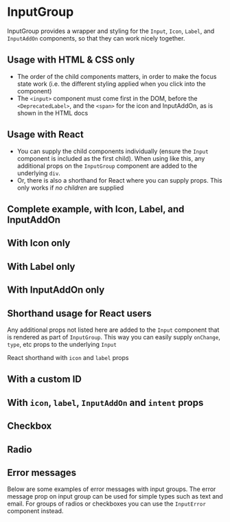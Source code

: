 
<Meta of={InputGroupStories} />

# InputGroup

InputGroup provides a wrapper and styling for the `Input`, `Icon`, `Label`, and `InputAddOn` components, so that they can work nicely together.

<Controls />

## Usage with HTML & CSS only

- The order of the child components matters, in order to make the focus state work (i.e. the different styling applied when you click into the component)
- The `<input>` component must come first in the DOM, before the `<DeprecatedLabel>`, and the `<span>` for the icon and InputAddOn, as is shown in the HTML docs

## Usage with React

- You can supply the child components individually (ensure the `Input` component is included as the first child). When using like this, any additional props on the `InputGroup` component are added to the underlying `div`.
- Or, there is also a shorthand for React where you can supply props. This only works if _no children_ are supplied

## Complete example, with Icon, Label, and InputAddOn

<Canvas of={InputGroupStories.CompleteExample} />

<RenderHtmlMarkup of={InputGroupStories.CompleteExample} />

## With Icon only

<Canvas of={InputGroupStories.WithIconOnly} />

<RenderHtmlMarkup of={InputGroupStories.WithIconOnly} />

## With Label only

<Canvas of={InputGroupStories.WithLabelOnly} />

<RenderHtmlMarkup of={InputGroupStories.WithLabelOnly} />

## With InputAddOn only

<Canvas of={InputGroupStories.WithInputAddOnOnly} />

<RenderHtmlMarkup of={InputGroupStories.WithInputAddOnOnly} />

## Shorthand usage for React users

Any additional props not listed here are added to the `Input` component that is rendered as part of `InputGroup`. This way you can easily supply `onChange`, `type`, etc props to the underlying `Input`

React shorthand with `icon` and `label` props

<Canvas of={InputGroupStories.ReactShorthand} />

## With a custom ID

<Canvas of={InputGroupStories.ReactShorthandCustomId} />

## With `icon`, `label`, `InputAddOn` and `intent` props

<Canvas of={InputGroupStories.ReactShorthandAllProps} />

## Checkbox

<Canvas of={InputGroupStories.InputCheckbox} />
<RenderHtmlMarkup of={InputGroupStories.InputCheckbox} />

<Canvas of={InputGroupStories.InputCheckboxWithIntent} />
<RenderHtmlMarkup of={InputGroupStories.InputCheckboxWithIntent} />

<Canvas of={InputGroupStories.InputCheckboxIcon} />
<RenderHtmlMarkup of={InputGroupStories.InputCheckboxIcon} />

<Canvas of={InputGroupStories.InputCheckboxNoLabel} />
<RenderHtmlMarkup of={InputGroupStories.InputCheckboxNoLabel} />

## Radio

<Canvas of={InputGroupStories.InputRadio} />
<RenderHtmlMarkup of={InputGroupStories.InputRadio} />

## Error messages

Below are some examples of error messages with input groups. The error message prop on input group can be used for simple types such as text and email. For groups of radios or checkboxes you can use the `InputError` component instead.

<Canvas of={InputGroupStories.ErrorMessage} />
